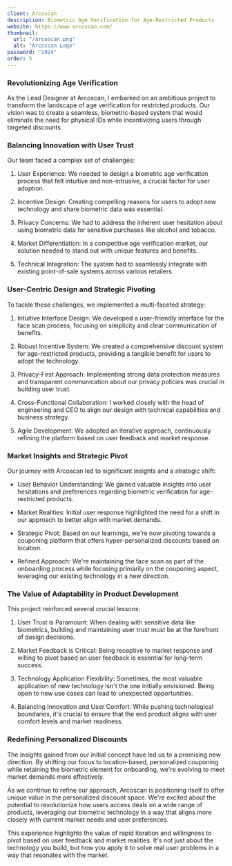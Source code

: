 ```yaml
---
client: Arcoscan
description: Biometric Age Verification for Age-Restricted Products
website: https://www.arcoscan.com/
thumbnail:
  url: "/arcoscan.png"
  alt: "Arcoscan Logo"
password: "2024"
order: 5
---
```


<PasswordProtect password={frontmatter.password}>

### Revolutionizing Age Verification

As the Lead Designer at Arcoscan, I embarked on an ambitious project to transform the landscape of age verification for restricted products. Our vision was to create a seamless, biometric-based system that would eliminate the need for physical IDs while incentivizing users through targeted discounts.

### Balancing Innovation with User Trust

Our team faced a complex set of challenges:

1. User Experience: We needed to design a biometric age verification process that felt intuitive and non-intrusive, a crucial factor for user adoption.

2. Incentive Design: Creating compelling reasons for users to adopt new technology and share biometric data was essential.

3. Privacy Concerns: We had to address the inherent user hesitation about using biometric data for sensitive purchases like alcohol and tobacco.

4. Market Differentiation: In a competitive age verification market, our solution needed to stand out with unique features and benefits.

5. Technical Integration: The system had to seamlessly integrate with existing point-of-sale systems across various retailers.

### User-Centric Design and Strategic Pivoting

To tackle these challenges, we implemented a multi-faceted strategy:

1. Intuitive Interface Design: We developed a user-friendly interface for the face scan process, focusing on simplicity and clear communication of benefits.

2. Robust Incentive System: We created a comprehensive discount system for age-restricted products, providing a tangible benefit for users to adopt the technology.

3. Privacy-First Approach: Implementing strong data protection measures and transparent communication about our privacy policies was crucial in building user trust.

4. Cross-Functional Collaboration: I worked closely with the head of engineering and CEO to align our design with technical capabilities and business strategy.

5. Agile Development: We adopted an iterative approach, continuously refining the platform based on user feedback and market response.

### Market Insights and Strategic Pivot

Our journey with Arcoscan led to significant insights and a strategic shift:

- User Behavior Understanding: We gained valuable insights into user hesitations and preferences regarding biometric verification for age-restricted products.

- Market Realities: Initial user response highlighted the need for a shift in our approach to better align with market demands.

- Strategic Pivot: Based on our learnings, we're now pivoting towards a couponing platform that offers hyper-personalized discounts based on location.

- Refined Approach: We're maintaining the face scan as part of the onboarding process while focusing primarily on the couponing aspect, leveraging our existing technology in a new direction.

### The Value of Adaptability in Product Development

This project reinforced several crucial lessons:

1. User Trust is Paramount: When dealing with sensitive data like biometrics, building and maintaining user trust must be at the forefront of design decisions.

2. Market Feedback is Critical: Being receptive to market response and willing to pivot based on user feedback is essential for long-term success.

3. Technology Application Flexibility: Sometimes, the most valuable application of new technology isn't the one initially envisioned. Being open to new use cases can lead to unexpected opportunities.

4. Balancing Innovation and User Comfort: While pushing technological boundaries, it's crucial to ensure that the end product aligns with user comfort levels and market readiness.

### Redefining Personalized Discounts

The insights gained from our initial concept have led us to a promising new direction. By shifting our focus to location-based, personalized couponing while retaining the biometric element for onboarding, we're evolving to meet market demands more effectively.

As we continue to refine our approach, Arcoscan is positioning itself to offer unique value in the personalized discount space. We're excited about the potential to revolutionize how users access deals on a wide range of products, leveraging our biometric technology in a way that aligns more closely with current market needs and user preferences.

This experience highlights the value of rapid iteration and willingness to pivot based on user feedback and market realities. It's not just about the technology you build, but how you apply it to solve real user problems in a way that resonates with the market.

</PasswordProtect>
